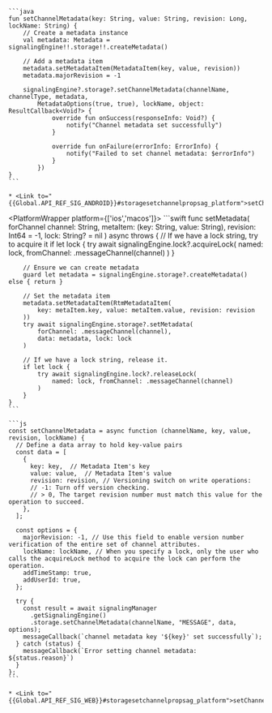 <PlatformWrapper platform='android'>

    ```java
    fun setChannelMetadata(key: String, value: String, revision: Long, lockName: String) {
        // Create a metadata instance
        val metadata: Metadata = signalingEngine!!.storage!!.createMetadata()

        // Add a metadata item
        metadata.setMetadataItem(MetadataItem(key, value, revision))
        metadata.majorRevision = -1

        signalingEngine?.storage?.setChannelMetadata(channelName, channelType, metadata,
            MetadataOptions(true, true), lockName, object: ResultCallback<Void?> {
                override fun onSuccess(responseInfo: Void?) {
                    notify("Channel metadata set successfully")
                }

                override fun onFailure(errorInfo: ErrorInfo) {
                    notify("Failed to set channel metadata: $errorInfo")
                }
            })
    }
    ```
    
    * <Link to="{{Global.API_REF_SIG_ANDROID}}#storagesetchannelpropsag_platform">setChannelMetadata</Link>

</PlatformWrapper>

<PlatformWrapper platform={['ios','macos']}>
    ```swift
    func setMetadata(
        forChannel channel: String,
        metaItem: (key: String, value: String), revision: Int64 = -1,
        lock: String? = nil
    ) async throws {
        // If we have a lock string, try to acquire it
        if let lock {
            try await signalingEngine.lock?.acquireLock(
                named: lock, fromChannel: .messageChannel(channel)
            )
        }

        // Ensure we can create metadata
        guard let metadata = signalingEngine.storage?.createMetadata() else { return }

        // Set the metadata item
        metadata.setMetadataItem(RtmMetadataItem(
            key: metaItem.key, value: metaItem.value, revision: revision
        ))
        try await signalingEngine.storage?.setMetadata(
            forChannel: .messageChannel(channel),
            data: metadata, lock: lock
        )

        // If we have a lock string, release it.
        if let lock {
            try await signalingEngine.lock?.releaseLock(
                named: lock, fromChannel: .messageChannel(channel)
            )
        }
    }
    ```
</PlatformWrapper>

<PlatformWrapper platform = 'web'>

    ```js
    const setChannelMetadata = async function (channelName, key, value, revision, lockName) {
      // Define a data array to hold key-value pairs
      const data = [
        {
          key: key,  // Metadata Item's key
          value: value,  // Metadata Item's value
          revision: revision, // Versioning switch on write operations:
          // -1: Turn off version checking.
          // > 0, The target revision number must match this value for the operation to succeed.
        },
      ];

      const options = {
        majorRevision: -1, // Use this field to enable version number verification of the entire set of channel attributes.
        lockName: lockName, // When you specify a lock, only the user who calls the acquireLock method to acquire the lock can perform the operation.
        addTimeStamp: true,
        addUserId: true,
      };

      try {
        const result = await signalingManager
          .getSignalingEngine()
          .storage.setChannelMetadata(channelName, "MESSAGE", data, options);
        messageCallback(`channel metadata key '${key}' set successfully`);
      } catch (status) {
        messageCallback(`Error setting channel metadata: ${status.reason}`)
      }
    };
    ```

    * <Link to="{{Global.API_REF_SIG_WEB}}#storagesetchannelpropsag_platform">setChannelMetadata</Link>
</PlatformWrapper>

